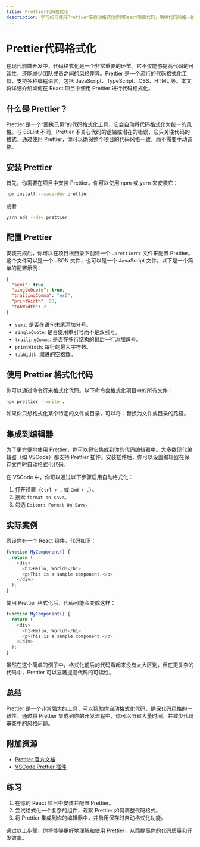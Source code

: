 ```yaml
---
title: Prettier代码格式化
description: 学习如何使用Prettier来自动格式化你的React项目代码，确保代码风格一致性和可读性。
---
```


# Prettier代码格式化

在现代前端开发中，代码格式化是一个非常重要的环节。它不仅能够提高代码的可读性，还能减少团队成员之间的风格差异。Prettier 是一个流行的代码格式化工具，支持多种编程语言，包括 JavaScript、TypeScript、CSS、HTML 等。本文将详细介绍如何在 React 项目中使用 Prettier 进行代码格式化。

## 什么是 Prettier？

Prettier 是一个“固执己见”的代码格式化工具，它会自动将代码格式化为统一的风格。与 ESLint 不同，Prettier 不关心代码的逻辑或潜在的错误，它只关注代码的格式。通过使用 Prettier，你可以确保整个项目的代码风格一致，而不需要手动调整。

## 安装 Prettier

首先，你需要在项目中安装 Prettier。你可以使用 npm 或 yarn 来安装它：

```bash
npm install --save-dev prettier
```

或者

```bash
yarn add --dev prettier
```

## 配置 Prettier

安装完成后，你可以在项目根目录下创建一个 `.prettierrc` 文件来配置 Prettier。这个文件可以是一个 JSON 文件，也可以是一个 JavaScript 文件。以下是一个简单的配置示例：

```json
{
  "semi": true,
  "singleQuote": true,
  "trailingComma": "es5",
  "printWidth": 80,
  "tabWidth": 2
}
```

- `semi`: 是否在语句末尾添加分号。
- `singleQuote`: 是否使用单引号而不是双引号。
- `trailingComma`: 是否在多行结构的最后一行添加逗号。
- `printWidth`: 每行的最大字符数。
- `tabWidth`: 缩进的空格数。

## 使用 Prettier 格式化代码

你可以通过命令行来格式化代码。以下命令会格式化项目中的所有文件：

```bash
npx prettier --write .
```

如果你只想格式化某个特定的文件或目录，可以将 `.` 替换为文件或目录的路径。

## 集成到编辑器

为了更方便地使用 Prettier，你可以将它集成到你的代码编辑器中。大多数现代编辑器（如 VSCode）都支持 Prettier 插件。安装插件后，你可以设置编辑器在保存文件时自动格式化代码。

在 VSCode 中，你可以通过以下步骤启用自动格式化：

1. 打开设置（`Ctrl + ,` 或 `Cmd + ,`）。
2. 搜索 `format on save`。
3. 勾选 `Editor: Format On Save`。

## 实际案例

假设你有一个 React 组件，代码如下：

```javascript
function MyComponent() {
  return (
    <div>
      <h1>Hello, World!</h1>
      <p>This is a sample component.</p>
    </div>
  );
}
```

使用 Prettier 格式化后，代码可能会变成这样：

```javascript
function MyComponent() {
  return (
    <div>
      <h1>Hello, World!</h1>
      <p>This is a sample component.</p>
    </div>
  );
}
```

虽然在这个简单的例子中，格式化前后的代码看起来没有太大区别，但在更复杂的代码中，Prettier 可以显著提高代码的可读性。

## 总结

Prettier 是一个非常强大的工具，可以帮助你自动格式化代码，确保代码风格的一致性。通过将 Prettier 集成到你的开发流程中，你可以节省大量时间，并减少代码审查中的风格问题。

## 附加资源

- [Prettier 官方文档](https://prettier.io/docs/en/index.html)
- [VSCode Prettier 插件](https://marketplace.visualstudio.com/items?itemName=esbenp.prettier-vscode)

## 练习

1. 在你的 React 项目中安装并配置 Prettier。
2. 尝试格式化一个复杂的组件，观察 Prettier 如何调整代码格式。
3. 将 Prettier 集成到你的编辑器中，并启用保存时自动格式化功能。

通过以上步骤，你将能够更好地理解和使用 Prettier，从而提高你的代码质量和开发效率。